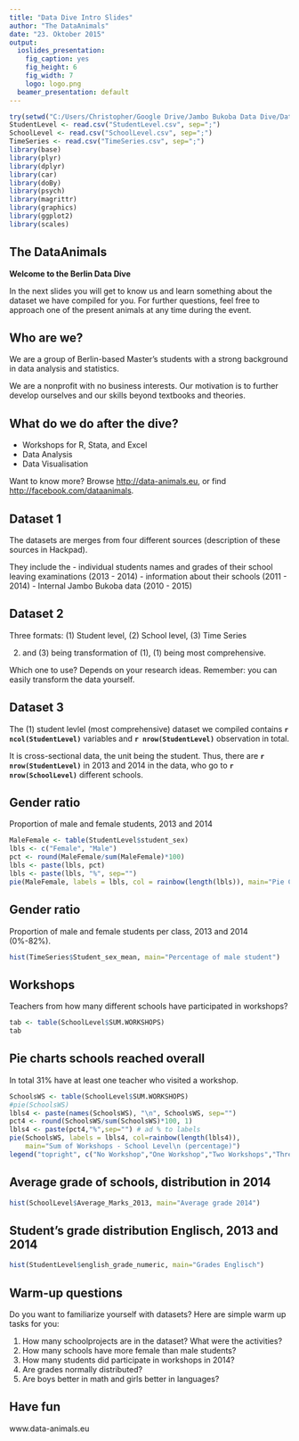 ```yaml
---
title: "Data Dive Intro Slides"
author: "The DataAnimals"
date: "23. Oktober 2015"
output:
  ioslides_presentation:
    fig_caption: yes
    fig_height: 6
    fig_width: 7
    logo: logo.png
  beamer_presentation: default
---
```


```r
try(setwd("C:/Users/Christopher/Google Drive/Jambo Bukoba Data Dive/Data"))
StudentLevel <- read.csv("StudentLevel.csv", sep=";")
SchoolLevel <- read.csv("SchoolLevel.csv", sep=";")
TimeSeries <- read.csv("TimeSeries.csv", sep=";")
library(base)
library(plyr)
library(dplyr)
library(car)
library(doBy)
library(psych)
library(magrittr)
library(graphics)
library(ggplot2)
library(scales)
```

## The DataAnimals

**Welcome to the Berlin Data Dive** 

In the next slides you will get to know us and learn something about the dataset we have compiled for you. For further questions, feel free to approach one of the present animals at any time during the event. 


## Who are we?

We are a group of Berlin-based Master's students with a strong background in data analysis and statistics. 

We are a nonprofit with no business interests. Our motivation is to further develop ourselves and our skills beyond textbooks and theories.

## What do we do after the dive?

- Workshops for R, Stata, and Excel
- Data Analysis
- Data Visualisation

Want to know more? 
Browse <http://data-animals.eu>, 
or find <http://facebook.com/dataanimals>.

## Dataset 1

The datasets are merges from four different sources (description of these sources in Hackpad). 

They include the 
- individual students names and grades of their school leaving examinations (2013 - 2014)
- information about their schools (2011 - 2014)
- Internal Jambo Bukoba data (2010 - 2015)

## Dataset 2

Three formats: (1) Student level, (2) School level, (3) Time Series

(2) and (3) being transformation of (1), (1) being most comprehensive.

Which one to use? Depends on your research ideas. Remember: you can easily transform the data yourself.

## Dataset 3

The (1) student levlel (most comprehensive) dataset we compiled contains **`r ncol(StudentLevel)`** variables and **`r nrow(StudentLevel)`** observation in total.

It is cross-sectional data, the unit being the student. Thus, there are **`r nrow(StudentLevel)`** in 2013 and 2014 in the data, who go to **`r nrow(SchoolLevel)`** different schools.

## Gender ratio
Proportion of male and female students, 2013 and 2014
```r
MaleFemale <- table(StudentLevel$student_sex)
lbls <- c("Female", "Male")
pct <- round(MaleFemale/sum(MaleFemale)*100)
lbls <- paste(lbls, pct)
lbls <- paste(lbls, "%", sep="")
pie(MaleFemale, labels = lbls, col = rainbow(length(lbls)), main="Pie Chart of Gender")
```


## Gender ratio
Proportion of male and female students per class, 2013 and 2014 (0%-82%). 
```r
hist(TimeSeries$Student_sex_mean, main="Percentage of male student")
```

## Workshops
Teachers from how many different schools have participated in workshops?
```r
tab <- table(SchoolLevel$SUM.WORKSHOPS)
tab
```

## Pie charts schools reached overall
In total 31% have at least one teacher who visited a workshop. 
```r
SchoolsWS <- table(SchoolLevel$SUM.WORKSHOPS)
#pie(SchoolsWS)
lbls4 <- paste(names(SchoolsWS), "\n", SchoolsWS, sep="")
pct4 <- round(SchoolsWS/sum(SchoolsWS)*100, 1)
lbls4 <- paste(pct4,"%",sep="") # ad % to labels
pie(SchoolsWS, labels = lbls4, col=rainbow(length(lbls4)),
    main="Sum of Workshops - School Level\n (percentage)") 
legend("topright", c("No Workshop","One Workshop","Two Workshops","Three Workshops"), cex=0.55, fill=rainbow(length(lbls4)))
```

## Average grade of schools, distribution in 2014
```r
hist(SchoolLevel$Average_Marks_2013, main="Average grade 2014")
```

## Student's grade distribution Englisch, 2013 and 2014
```r
hist(StudentLevel$english_grade_numeric, main="Grades Englisch")
```

## Warm-up questions
Do you want to familiarize yourself with datasets? Here are simple warm up tasks for you:

1. How many schoolprojects are in the dataset? What were the activities?
2. How many schools have more female than male students?
3. How many students did participate in workshops in 2014?
4. Are grades normally distributed?
5. Are boys better in math and girls better in languages?

## Have fun
www.data-animals.eu

